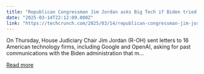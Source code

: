 ```yaml
---
title: "Republican Congressman Jim Jordan asks Big Tech if Biden tried to censor AI"
date: "2025-03-14T22:12:09.000Z"
link: "https://techcrunch.com/2025/03/14/republican-congressman-jim-jordan-asks-big-tech-if-biden-tried-to-censor-ai/"
---
```


On Thursday, House Judiciary Chair Jim Jordan (R-OH) sent letters to 16 American technology firms, including Google and OpenAI, asking for past communications with the&#160;Biden administration that m...

[Read more](https://techcrunch.com/2025/03/14/republican-congressman-jim-jordan-asks-big-tech-if-biden-tried-to-censor-ai/)
